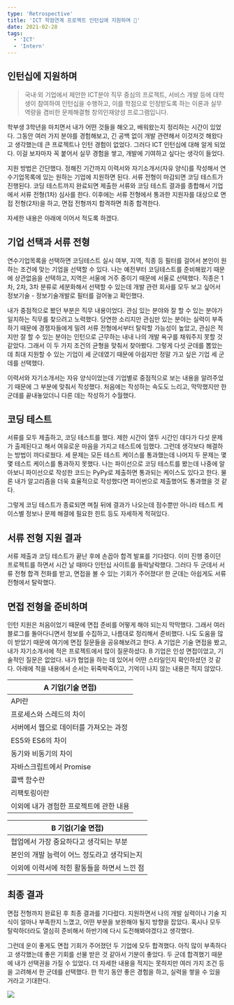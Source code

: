 ```yaml
---
type: 'Retrospective'
title: 'ICT 학점연계 프로젝트 인턴십에 지원하며 📑'
date: 2021-02-28
tags:
  - 'ICT'
  - 'Intern'
---
```


## 인턴십에 지원하며

> 국내·외 기업에서 제안한 ICT분야 직무 중심의 프로젝트, 서비스 개발 등에 대학생이 참여하여 인턴십을 수행하고, 이를 학점으로 인정받도록 하는 이론과 실무 역량을 겸비한 문제해결형 창의인재양성 프로그램입니다.

학부생 3학년을 마치면서 내가 어떤 것들을 해오고, 배워왔는지 정리하는 시간이 있었다. 그동안 여러 가지 분야를 경험해보고, 긴 공백 없이 개발 관련해서 이것저것 해왔다고 생각했는데 큰 프로젝트나 인턴 경험이 없었다. 그러다 ICT 인턴십에 대해 알게 되었다. 이걸 보자마자 꼭 붙어서 실무 경험을 쌓고, 개발에 기여하고 싶다는 생각이 들었다.

지원 방법은 간단했다. 정해진 기간까지 이력서와 자기소개서(자유 양식)를 작성해서 연수기업목록에 있는 원하는 기업에 지원하면 된다. 서류 전형이 마감되면 코딩 테스트가 진행된다. 코딩 테스트까지 완료되면 제출한 서류와 코딩 테스트 결과를 종합해서 기업에서 서류 전형(1차) 심사를 한다. 이후에는 서류 전형에서 통과한 지원자를 대상으로 면접 전형(2차)을 하고, 면접 전형까지 합격하면 최종 합격한다.

자세한 내용은 아래에 이어서 적도록 하겠다.

## 기업 선택과 서류 전형

연수기업목록을 선택하면 코딩테스트 실시 여부, 지역, 직종 등 필터를 걸어서 본인이 원하는 조건에 맞는 기업을 선택할 수 있다. 나는 예전부터 코딩테스트를 준비해왔기 때문에 상관없음을 선택하고, 지역은 서울에 거주 중이기 때문에 서울로 선택했다. 직종은 1차, 2차, 3차 분류로 세분화해서 선택할 수 있는데 개발 관련 회사를 모두 보고 싶어서 정보기술 - 정보기술개발로 필터를 걸어놓고 확인했다.

내가 중점적으로 봤던 부분은 직무 내용이었다. 관심 있는 분야와 잘 할 수 있는 분야가 일치하는 직무를 찾으려고 노력했다. 당연한 소리지만 관심만 있는 분야는 실력이 부족하기 때문에 경쟁자들에게 밀려 서류 전형에서부터 탈락할 가능성이 높았고, 관심은 적지만 잘 할 수 있는 분야는 인턴으로 근무하는 내내 나의 개발 욕구를 채워주지 못할 것 같았다. 그래서 이 두 가지 조건의 균형을 맞춰서 찾아봤다. 그렇게 다섯 군데를 뽑았는데 최대 지원할 수 있는 기업이 세 군데였기 때문에 아쉽지만 정말 가고 싶은 기업 세 군데를 선택했다.

이력서와 자기소개서는 자유 양식이었는데 기업별로 중점적으로 보는 내용을 알려주었기 때문에 그 부분에 맞춰서 작성했다. 처음에는 작성하는 속도도 느리고, 막막했지만 한군데를 끝내놓았더니 다른 데는 작성하기 수월했다.

## 코딩 테스트

서류를 모두 제출하고, 코딩 테스트를 했다. 제한 시간이 열두 시간인 데다가 다섯 문제가 출제된다고 해서 여유로운 마음을 가지고 테스트에 임했다. 그런데 생각보다 해결하는 방법이 까다로웠다. 세 문제는 모든 테스트 케이스를 통과했는데 나머지 두 문제는 몇몇 테스트 케이스를 통과하지 못했다. 나는 파이선으로 코딩 테스트를 봤는데 나중에 알아보니 파이선으로 작성한 코드는 PyPy로 제출하면 통과되는 케이스도 있다고 한다. 물론 내가 알고리즘을 더욱 효율적으로 작성했다면 파이썬으로 제출했어도 통과했을 것 같다.

그렇게 코딩 테스트가 종료되면 며칠 뒤에 결과가 나오는데 점수뿐만 아니라 테스트 케이스별 정보나 문제 해결에 필요한 힌트 등도 자세하게 적혀있다.

## 서류 전형 지원 결과

서류 제출과 코딩 테스트가 끝난 후에 손꼽아 합격 발표를 기다렸다. 이미 진행 중이던 프로젝트를 하면서 시간 날 때마다 인턴십 사이트를 들락날락했다. 그러다 두 군데서 서류 전형 합격 전화를 받고, 면접을 볼 수 있는 기회가 주어졌다! 한 군데는 아쉽게도 서류 전형에서 탈락했다.

## 면접 전형을 준비하며

인턴 지원은 처음이었기 때문에 면접 준비를 어떻게 해야 되는지 막막했다. 그래서 여러 블로그를 돌아다니면서 정보를 수집하고, 나름대로 정리해서 준비했다. 나도 도움을 많이 받았기 때문에 여기에 면접 질문들을 공유해보려고 한다. A 기업은 기술 면접을 봤고, 내가 자기소개서에 적은 프로젝트에서 많이 질문하셨다. B 기업은 인성 면접이었고, 기술적인 질문은 없었다. 내가 협업을 하는 데 있어서 어떤 스타일인지 확인하셨던 것 같다. 아래에 적을 내용에서 순서는 뒤죽박죽이고, 기억이 나지 않는 내용은 적지 않았다.

| **A 기업(기술 면접)**                   |
| --------------------------------------- |
| API란                                   |
| 프로세스와 스레드의 차이                |
| 서버에서 웹으로 데이터를 가져오는 과정  |
| ES5와 ES6의 차이                        |
| 동기와 비동기의 차이                    |
| 자바스크립트에서 Promise                |
| 콜백 함수란                             |
| 리팩토링이란                            |
| 이외에 내가 경험한 프로젝트에 관한 내용 |

| **B 기업(기술 면접)**                        |
| -------------------------------------------- |
| 협업에서 가장 중요하다고 생각되는 부분       |
| 본인의 개발 능력이 어느 정도라고 생각되는지  |
| 이외에 이력서에 적힌 활동들을 하면서 느낀 점 |

## 최종 결과

면접 전형까지 완료된 후 최종 결과를 기다렸다. 지원하면서 나의 개발 실력이나 기술 지식이 얼마나 부족한지 느꼈고, 어떤 부분을 보완해야 될지 방향을 잡았다. 혹시나 모두 탈락하더라도 열심히 준비해서 하반기에 다시 도전해봐야겠다고 생각했다.

그런데 운이 좋게도 면접 기회가 주어졌던 두 기업에 모두 합격했다. 아직 많이 부족하다고 생각했는데 좋은 기회를 선물 받은 것 같아서 기분이 좋았다. 두 군데 합격했기 때문에 내가 선택권을 가질 수 있었다. 더 자세한 내용을 적지는 못하지만 여러 가지 조건 등을 고려해서 한 군데를 선택했다. 한 학기 동안 좋은 경험을 하고, 실력을 쌓을 수 있을 거라고 기대한다.

![](0.png)
